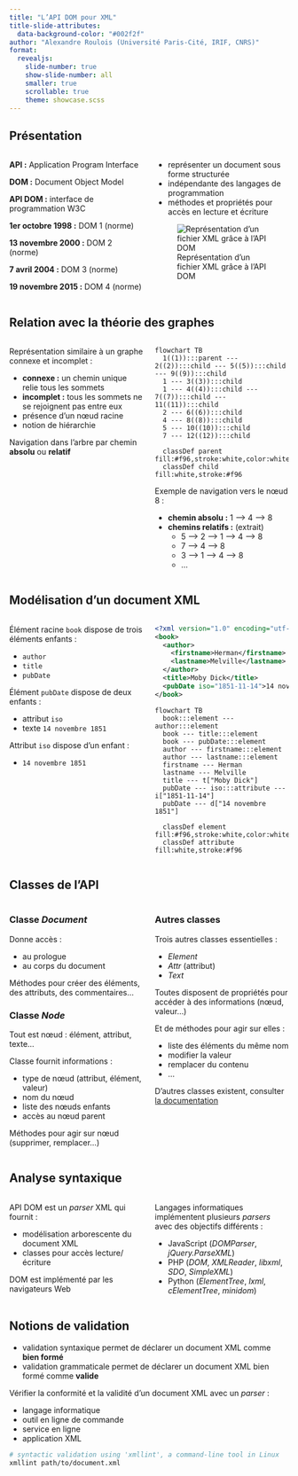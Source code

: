 ```yaml
---
title: "L’API DOM pour XML"
title-slide-attributes:
  data-background-color: "#002f2f"
author: "Alexandre Roulois (Université Paris-Cité, IRIF, CNRS)"
format:
  revealjs:
    slide-number: true
    show-slide-number: all
    smaller: true
    scrollable: true
    theme: showcase.scss
---
```


## Présentation

:::: {.columns}

::: {.column width="50%"}
**API :** Application Program Interface

**DOM :** Document Object Model

**API DOM :** interface de programmation W3C

**1er octobre 1998 :** DOM 1 (norme)

**13 novembre 2000 :** DOM 2 (norme)

**7 avril 2004 :** DOM 3 (norme)

**19 novembre 2015 :** DOM 4 (norme)
:::

::: {.column width="50%"}

- représenter un document sous forme structurée
- indépendante des langages de programmation
- méthodes et propriétés pour accès en lecture et écriture

![Représentation d’un fichier XML grâce à l’API DOM](./figs/api_dom.png)
:::

::::

## Relation avec la théorie des graphes

:::: {.columns}

::: {.column width="50%"}
Représentation similaire à un graphe connexe et incomplet :

- **connexe :** un chemin unique relie tous les sommets
- **incomplet :** tous les sommets ne se rejoignent pas entre eux
- présence d’un nœud racine
- notion de hiérarchie

Navigation dans l’arbre par chemin **absolu** ou **relatif**
:::

::: {.column width="50%"}
```mermaid
flowchart TB
  1((1)):::parent --- 2((2)):::child --- 5((5)):::child --- 9((9)):::child
  1 --- 3((3)):::child
  1 --- 4((4)):::child --- 7((7)):::child --- 11((11)):::child
  2 --- 6((6)):::child
  4 --- 8((8)):::child
  5 --- 10((10)):::child
  7 --- 12((12)):::child

  classDef parent fill:#f96,stroke:white,color:white
  classDef child fill:white,stroke:#f96
```

Exemple de navigation vers le nœud 8 :

- **chemin absolu :** 1 --> 4 --> 8
- **chemins relatifs :** (extrait)
  - 5 --> 2 --> 1 --> 4 --> 8
  - 7 --> 4 --> 8
  - 3 --> 1 --> 4 --> 8
  - …
:::

::::

## Modélisation d’un document XML

:::: {.columns}

::: {.column width="50%"}
Élément racine `book` dispose de trois éléments enfants :

- `author`
- `title`
- `pubDate`

Élément `pubDate` dispose de deux enfants :

- attribut `iso`
- texte `14 novembre 1851`

Attribut `iso` dispose d’un enfant :

- `14 novembre 1851`
:::

::: {.column width="50%"}
```xml
<?xml version="1.0" encoding="utf-8"?>
<book>
  <author>
    <firstname>Herman</firstname>
    <lastname>Melville</lastname>
  </author>
  <title>Moby Dick</title>
  <pubDate iso="1851-11-14">14 novembre 1851</pubDate>
</book>
```

```mermaid
flowchart TB
  book:::element --- author:::element
  book --- title:::element
  book --- pubDate:::element
  author --- firstname:::element
  author --- lastname:::element
  firstname --- Herman
  lastname --- Melville
  title --- t["Moby Dick"]
  pubDate --- iso:::attribute --- i["1851-11-14"]
  pubDate --- d["14 novembre 1851"]

  classDef element fill:#f96,stroke:white,color:white
  classDef attribute fill:white,stroke:#f96

```
:::

::::

## Classes de l’API

::::{.columns}

::: {.column width="50%"}
### Classe *Document*

Donne accès :

- au prologue
- au corps du document

Méthodes pour créer des éléments, des attributs, des commentaires…

### Classe *Node*

Tout est nœud : élément, attribut, texte…

Classe fournit informations :

- type de nœud (attribut, élément, valeur)
- nom du nœud
- liste des nœuds enfants
- accès au nœud parent

Méthodes pour agir sur nœud (supprimer, remplacer…)
:::

::: {.column width="50%"}
### Autres classes

Trois autres classes essentielles :

- *Element*
- *Attr* (attribut)
- *Text*

Toutes disposent de propriétés pour accéder à des informations (nœud, valeur…)

Et de méthodes pour agir sur elles :

- liste des éléments du même nom
- modifier la valeur
- remplacer du contenu
- …

D’autres classes existent, consulter [la documentation](https://www.w3.org/TR/dom/){target="_blank"}
:::

::::

## Analyse syntaxique

::::{.columns}

::: {.column width="50%"}
API DOM est un *parser* XML qui fournit :

- modélisation arborescente du document XML
- classes pour accès lecture/écriture

DOM est implémenté par les navigateurs Web
:::

::: {.column width="50%"}
Langages informatiques implémentent plusieurs *parsers* avec des objectifs différents :

- JavaScript (*DOMParser*, *jQuery.ParseXML*)
- PHP (*DOM*, *XMLReader*, *libxml*, *SDO*, *SimpleXML*)
- Python (*ElementTree*, *lxml*, *cElementTree*, *minidom*)
:::

::::

## Notions de validation

- validation syntaxique permet de déclarer un document XML comme **bien formé**
- validation grammaticale permet de déclarer un document XML bien formé comme **valide**

Vérifier la conformité et la validité d’un document XML avec un *parser* :

- langage informatique
- outil en ligne de commande
- service en ligne
- application XML

```bash
# syntactic validation using 'xmllint', a command-line tool in Linux
xmllint path/to/document.xml
```
